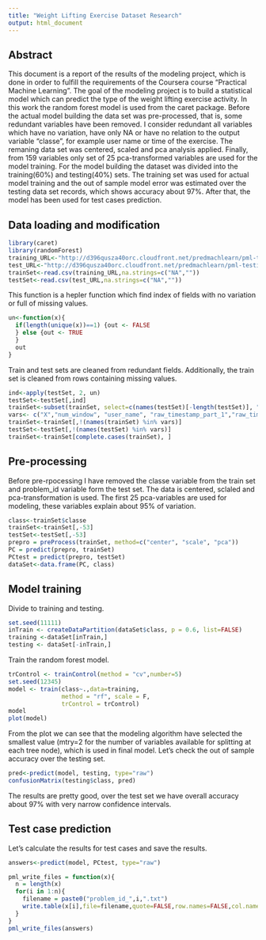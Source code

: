```yaml
---
title: "Weight Lifting Exercise Dataset Research"
output: html_document
---
```


## Abstract
This document is a report of the results of the modeling project, which is done in order to fulfill the requirements of the Coursera course "Practical Machine Learning". The goal of the modeling project is to build a statistical model which can predict the type of the weight lifting exercise activity. In this work the random forest model is used from the caret package. Before the actual model building the data set was pre-processed, that is, some redundant variables have been removed. I consider redundant all variables which have no variation, have only NA or have no relation to the output variable "classe", for example user name or time of the exercise. The remaning data set was centered, scaled and pca analysis applied. Finally, from 159 variables only set of 25 pca-transformed variables are used for the model training. For the model building the dataset was divided into the training($60\%$) and testing($40\%$) sets. The training set was used for actual model training and the out of sample model error was estimated over the testing data set records, which shows accuracy about $97\%$. After that, the model has been used for test cases prediction.    


## Data loading and modification
```r
library(caret)
library(randomForest)
training_URL<-"http://d396qusza40orc.cloudfront.net/predmachlearn/pml-training.csv"
test_URL<-"http://d396qusza40orc.cloudfront.net/predmachlearn/pml-testing.csv"
trainSet<-read.csv(training_URL,na.strings=c("NA",""))
testSet<-read.csv(test_URL,na.strings=c("NA",""))
```

This function is a hepler function which find index of fields with no variation or full of missing values.

```r
un<-function(x){
  if(length(unique(x))==1) {out <- FALSE
  } else {out <- TRUE
  }
  out
}
```

Train and test sets are cleaned from redundant fields. Additionally, the train set is cleaned from rows containing missing values. 
```r
ind<-apply(testSet, 2, un)
testSet<-testSet[,ind]
trainSet<-subset(trainSet, select=c(names(testSet)[-length(testSet)], "classe"))
vars<- c("X","num_window", "user_name", "raw_timestamp_part_1","raw_timestamp_part_2", "cvtd_timestamp")
trainSet<-trainSet[,!(names(trainSet) %in% vars)]
testSet<-testSet[,!(names(testSet) %in% vars)]
trainSet<-trainSet[complete.cases(trainSet), ]
```
## Pre-processing

Before pre-rpocessing I have removed the classe variable from the train set and problem_id variable form the test set. The data is centered, sclaled and pca-transformation is used. The first 25 pca-variables are used for modeling, these variables explain about $95\%$ of variation.
```r
class<-trainSet$classe
trainSet<-trainSet[,-53]
testSet<-testSet[,-53]
prepro = preProcess(trainSet, method=c("center", "scale", "pca"))
PC = predict(prepro, trainSet)
PCtest = predict(prepro, testSet)
dataSet<-data.frame(PC, class)
```

## Model training

Divide to training and testing.
```r
set.seed(11111)
inTrain <- createDataPartition(dataSet$class, p = 0.6, list=FALSE)
training <-dataSet[inTrain,]
testing <- dataSet[-inTrain,]
```

Train the random forest model.

```r
trControl <- trainControl(method = "cv",number=5)
set.seed(12345)
model <- train(class~.,data=training,
               method = "rf", scale = F,
               trControl = trControl)
model
plot(model)
```

From the plot we can see that the modeling algorithm have selected the smallest value (mtry=2 for the number of variables available for splitting at each tree node), which is used in final model. Let's check the out of sample accuracy over the testing set.

```r
pred<-predict(model, testing, type="raw")
confusionMatrix(testing$class, pred)
```

The results are pretty good, over the test set we have overall accuracy about $97\%$ with very narrow confidence intervals.  

## Test case prediction

Let's calculate the results for test cases and save the results.
```r
answers<-predict(model, PCtest, type="raw")

pml_write_files = function(x){
  n = length(x)
  for(i in 1:n){
    filename = paste0("problem_id_",i,".txt")
    write.table(x[i],file=filename,quote=FALSE,row.names=FALSE,col.names=FALSE)
  }
}
pml_write_files(answers)
```







